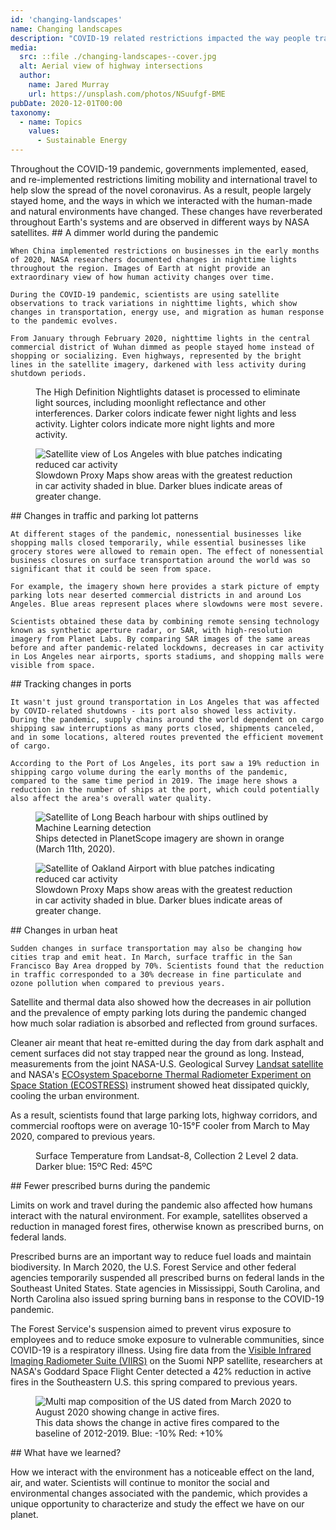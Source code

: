 ```yaml
---
id: 'changing-landscapes'
name: Changing landscapes
description: "COVID-19 related restrictions impacted the way people travelled, and as a result the ways in which we interact with the human-made and natural environments have changed"
media:
  src: ::file ./changing-landscapes--cover.jpg
  alt: Aerial view of highway intersections
  author:
    name: Jared Murray
    url: https://unsplash.com/photos/NSuufgf-BME
pubDate: 2020-12-01T00:00
taxonomy:
  - name: Topics
    values:
      - Sustainable Energy
---
```


<Block>
  <Prose>
    Throughout the COVID-19 pandemic, governments implemented, eased, and re-implemented restrictions limiting mobility and international travel to help slow the spread of the novel coronavirus. As a result, people largely stayed home, and the ways in which we interacted with the human-made and natural environments have changed. These changes have reverberated throughout Earth's systems and are observed in different ways by NASA satellites.
  </Prose>
</Block>

<Block type='wide'>
  <Prose>
    ## A dimmer world during the pandemic

    When China implemented restrictions on businesses in the early months of 2020, NASA researchers documented changes in nighttime lights throughout the region. Images of Earth at night provide an extraordinary view of how human activity changes over time.  
    
    During the COVID-19 pandemic, scientists are using satellite observations to track variations in nighttime lights, which show changes in transportation, energy use, and migration as human response to the pandemic evolves.
    
    From January through February 2020, nighttime lights in the central commercial district of Wuhan dimmed as people stayed home instead of shopping or socializing. Even highways, represented by the bright lines in the satellite imagery, darkened with less activity during shutdown periods.
  </Prose>

  <Figure>
    <Map
      datasetId='nighttime-lights'
      layerId='nightlights-hd-monthly'
      center={[114.284, 30.62]}
      zoom={9}
      dateTime='2020-01-01'
      compareDateTime='2020-02-01'
    />
    <Caption 
      attrAuthor='NASA' 
      attrUrl='https://nasa.gov/'
    >
      The High Definition Nightlights dataset is processed to eliminate light sources, including moonlight reflectance and other interferences. Darker colors indicate fewer night lights and less activity. Lighter colors indicate more night lights and more activity.
    </Caption> 
  </Figure>
</Block>

<Block type='full'>
  <Figure>
      <Image
        src={new URL('./changes-parking-lot.png', import.meta.url).href}
        alt='Satellite view of Los Angeles with blue patches indicating reduced car activity'
      />
    <Caption >
      Slowdown Proxy Maps show areas with the greatest reduction in car activity shaded in blue. Darker blues indicate areas of greater change.
    </Caption> 
  </Figure>
  <Prose>
    ## Changes in traffic and parking lot patterns

    At different stages of the pandemic, nonessential businesses like shopping malls closed temporarily, while essential businesses like grocery stores were allowed to remain open. The effect of nonessential business closures on surface transportation around the world was so significant that it could be seen from space.
    
    For example, the imagery shown here provides a stark picture of empty parking lots near deserted commercial districts in and around Los Angeles. Blue areas represent places where slowdowns were most severe.  
    
    Scientists obtained these data by combining remote sensing technology known as synthetic aperture radar, or SAR, with high-resolution imagery from Planet Labs. By comparing SAR images of the same areas before and after pandemic-related lockdowns, decreases in car activity in Los Angeles near airports, sports stadiums, and shopping malls were visible from space.
  </Prose>
</Block>

<Block type='full'>
  <Prose>
    ## Tracking changes in ports

    It wasn't just ground transportation in Los Angeles that was affected by COVID-related shutdowns - its port also showed less activity. During the pandemic, supply chains around the world dependent on cargo shipping saw interruptions as many ports closed, shipments canceled, and in some locations, altered routes prevented the efficient movement of cargo.

    According to the Port of Los Angeles, its port saw a 19% reduction in shipping cargo volume during the early months of the pandemic, compared to the same time period in 2019. The image here shows a reduction in the number of ships at the port, which could potentially also affect the area's overall water quality.
  </Prose>
  <Figure>
      <Image
        src={new URL('./changes-ports.png', import.meta.url).href}
        alt='Satellite of Long Beach harbour with ships outlined by Machine Learning detection'
      />
    <Caption >
      Ships detected in PlanetScope imagery are shown in orange (March 11th, 2020).
    </Caption> 
  </Figure>
</Block>

<Block type='full'>
  <Figure>
      <Image
        src={new URL('./changes-heat.png', import.meta.url).href}
        alt='Satellite of Oakland Airport with blue patches indicating reduced car activity'
      />
    <Caption >
      Slowdown Proxy Maps show areas with the greatest reduction in car activity shaded in blue. Darker blues indicate areas of greater change.
    </Caption> 
  </Figure>
  <Prose>
    ## Changes in urban heat

    Sudden changes in surface transportation may also be changing how cities trap and emit heat. In March, surface traffic in the San Francisco Bay Area dropped by 70%. Scientists found that the reduction in traffic corresponded to a 30% decrease in fine particulate and ozone pollution when compared to previous years.
  </Prose>
</Block>

<Block>
  <Prose>
  Satellite and thermal data also showed how the decreases in air pollution and the prevalence of empty parking lots during the pandemic changed how much solar radiation is absorbed and reflected from ground surfaces.
  
  Cleaner air meant that heat re-emitted during the day from dark asphalt and cement surfaces did not stay trapped near the ground as long. Instead, measurements from the joint NASA-U.S. Geological Survey [Landsat satellite](https://landsat.gsfc.nasa.gov/) and NASA's [ECOsystem Spaceborne Thermal Radiometer Experiment on Space Station (ECOSTRESS)](https://ecostress.jpl.nasa.gov/) instrument showed heat dissipated quickly, cooling the urban environment.
  
  As a result, scientists found that large parking lots, highway corridors, and commercial rooftops were on average 10-15°F cooler from March to May 2020, compared to previous years.
  </Prose>
</Block>

<Block type='wide'>
  <Figure>
    <CompareImage 
      leftImageSrc={new URL('./changes-surf-temp-2018-04.png', import.meta.url).href}
      leftImageAlt='Satellite view of the bay area indicating surface temperature in April 2018'
      leftImageLabel='April 2018'
      rightImageSrc={new URL('./changes-surf-temp-2020-04.png', import.meta.url).href}
      rightImageAlt='Satellite view of the bay area indicating surface temperature in April 2020'
      rightImageLabel='April 2020'
    />
    <Caption>
      Surface Temperature from Landsat-8, Collection 2 Level 2 data.  
      Darker blue: 15ºC  
      Red: 45ºC  
    </Caption>
  </Figure>
</Block>

<Block>
  <Prose>
  ## Fewer prescribed burns during the pandemic

  Limits on work and travel during the pandemic also affected how humans interact with the natural environment. For example, satellites observed a reduction in managed forest fires, otherwise known as prescribed burns, on federal lands.
  
  Prescribed burns are an important way to reduce fuel loads and maintain biodiversity. In March 2020, the U.S. Forest Service and other federal agencies temporarily suspended all prescribed burns on federal lands in the Southeast United States. State agencies in Mississippi, South Carolina, and North Carolina also issued spring burning bans in response to the COVID-19 pandemic.
  
  The Forest Service's suspension aimed to prevent virus exposure to employees and to reduce smoke exposure to vulnerable communities, since COVID-19 is a respiratory illness. Using fire data from the [Visible Infrared Imaging Radiometer Suite (VIIRS)](https://www.jpss.noaa.gov/viirs.html) on the Suomi NPP satellite, researchers at NASA's Goddard Space Flight Center detected a 42% reduction in active fires in the Southeastern U.S. this spring compared to previous years.
  </Prose>
</Block>

<Block type='wide'>
  <Figure>
      <Image
        src={new URL('./changes-fires.png', import.meta.url).href}
        alt='Multi map composition of the US dated from March 2020 to August 2020 showing change in active fires.'
      />
    <Caption >
      This data shows the change in active fires compared to the baseline of 2012-2019.  
      Blue: -10%  
      Red: +10%
    </Caption> 
  </Figure>
</Block>

<Block>
  <Prose>
  ## What have we learned?

  How we interact with the environment has a noticeable effect on the land, air, and water. Scientists will continue to monitor the social and environmental changes associated with the pandemic, which provides a unique opportunity to characterize and study the effect we have on our planet.
  </Prose>
</Block>
